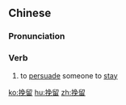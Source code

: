 ==Chinese==
{{zh-forms}}

===Pronunciation===
{{zh-pron
|m=wǎnliú
|c=waan5 lau4
|mn=qz,xm,zz:boán-liû/tw:bán-liû
|cat=v
}}

===Verb===
{{zh-verb}}

# to [[persuade]] someone to [[stay]]

[[ko:挽留]]
[[hu:挽留]]
[[zh:挽留]]